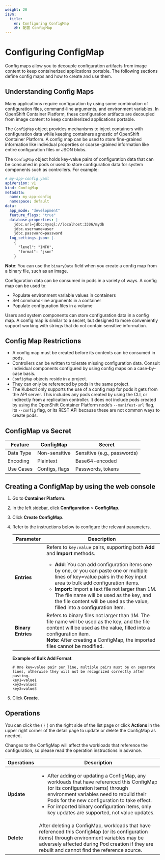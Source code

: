 ```yaml
---
weight: 20
i18n:
  title:
    en: Configuring ConfigMap
    zh: 配置 ConfigMap
---
```


# Configuring ConfigMap

Config maps allow you to decouple configuration artifacts from image content to keep containerized applications portable.
The following sections define config maps and how to create and use them.

## Understanding Config Maps

Many applications require configuration by using some combination of configuration files, command-line arguments, and environment variables. In OpenShift Container Platform, these configuration artifacts are decoupled from image content to keep containerized applications portable.

The `ConfigMap` object provides mechanisms to inject containers with configuration data while keeping containers agnostic of OpenShift Container Platform. A config map can be used to store fine-grained information like individual properties or coarse-grained information like entire configuration files or JSON blobs.

The `ConfigMap` object holds key-value pairs of configuration data that can be consumed in pods or used to store configuration data for system components such as controllers. For example:

```yaml
# my-app-config.yaml
apiVersion: v1
kind: ConfigMap
metadata:
  name: my-app-config
  namespace: default
data:
  app_mode: "development"
  feature_flags: "true"
  database.properties: |-
    jdbc.url=jdbc:mysql://localhost:3306/mydb
    jdbc.username=user
    jdbc.password=password
  log_settings.json: |-
    {
      "level": "INFO",
      "format": "json"
    }
```

**Note**: You can use the `binaryData` field when you create a config map from a binary file, such as an image.

Configuration data can be consumed in pods in a variety of ways. A config map can be used to:
- Populate environment variable values in containers
- Set command-line arguments in a container
- Populate configuration files in a volume

Users and system components can store configuration data in a config map.
A config map is similar to a secret, but designed to more conveniently support working with strings that do not contain sensitive information.

## Config Map Restrictions

- A config map must be created before its contents can be consumed in pods.
- Controllers can be written to tolerate missing configuration data. Consult individual components configured by using config maps on a case-by-case basis.
- `ConfigMap` objects reside in a project.
- They can only be referenced by pods in the same project.
- The Kubectl only supports the use of a config map for pods it gets from the API server. This includes any pods created by using the CLI, or indirectly from a replication controller. It does not include pods created by using the OpenShift Container Platform node’s `--manifest-url` flag, its `--config` flag, or its REST API because these are not common ways to create pods.

## ConfigMap vs Secret

| Feature   | ConfigMap      | Secret                      |
| --------- | -------------- | --------------------------- |
| Data Type | Non-sensitive  | Sensitive (e.g., passwords) |
| Encoding  | Plaintext      | Base64-encoded              |
| Use Cases | Configs, flags | Passwords, tokens           |

## Creating a ConfigMap by using the web console

1. Go to **Container Platform**.

2. In the left sidebar, click **Configuration** > **ConfigMap**.

3. Click **Create ConfigMap**.

4. Refer to the instructions below to configure the relevant parameters.

   | Parameter         | Description        |
   | ----------------- | --------------|
   | **Entries** | Refers to `key:value` pairs, supporting both **Add** and **Import** methods.<br /><ul><li>**Add**: You can add configuration items one by one, or you can paste one or multiple lines of key=value pairs in the Key input area to bulk add configuration items.</li><li>**Import**: Import a text file not larger than 1M. The file name will be used as the key, and the file content will be used as the value, filled into a configuration item.</li></ul> |
   | **Binary Entries** | Refers to binary files not larger than 1M. The file name will be used as the key, and the file content will be used as the value, filled into a configuration item.<br />**Note**: After creating a ConfigMap, the imported files cannot be modified.                                                                                                                        |

   **Example of Bulk Add Format**:

   ```
   # One key=value pair per line, multiple pairs must be on separate lines, otherwise they will not be recognized correctly after pasting.
   key1=value1
   key2=value2
   key3=value3
   ```

5. Click **Create**.

## Operations

You can click the (⋮) on the right side of the list page or click **Actions** in the upper right corner of the detail page to update or delete the ConfigMap as needed.

Changes to the ConfigMap will affect the workloads that reference the configuration, so please read the operation instructions in advance.

   | Operations         | Description        |
   | ----------------- | --------------|
| **Update** | <ul><li>After adding or updating a ConfigMap, any workloads that have referenced this ConfigMap (or its configuration items) through environment variables need to rebuild their Pods for the new configuration to take effect.</li><li>For imported binary configuration items, only key updates are supported, not value updates.</li></ul> |
| **Delete** | After deleting a ConfigMap, workloads that have referenced this ConfigMap (or its configuration items) through environment variables may be adversely affected during Pod creation if they are rebuilt and cannot find the reference source.  |
